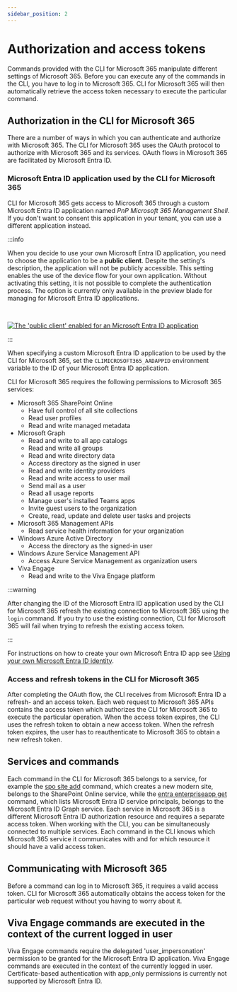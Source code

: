 ```yaml
---
sidebar_position: 2
---
```


# Authorization and access tokens

Commands provided with the CLI for Microsoft 365 manipulate different settings of Microsoft 365. Before you can execute any of the commands in the CLI, you have to log in to Microsoft 365. CLI for Microsoft 365 will then automatically retrieve the access token necessary to execute the particular command.

## Authorization in the CLI for Microsoft 365

There are a number of ways in which you can authenticate and authorize with Microsoft 365. The CLI for Microsoft 365 uses the OAuth protocol to authorize with Microsoft 365 and its services. OAuth flows in Microsoft 365 are facilitated by Microsoft Entra ID.

### Microsoft Entra ID application used by the CLI for Microsoft 365

CLI for Microsoft 365 gets access to Microsoft 365 through a custom Microsoft Entra ID application named _PnP Microsoft 365 Management Shell_. If you don't want to consent this application in your tenant, you can use a different application instead.

:::info

When you decide to use your own Microsoft Entra ID application, you need to choose the application to be a **public client**. Despite the setting's description, the application will not be publicly accessible. This setting enables the use of the device flow for your own application. Without activating this setting, it is not possible to complete the authentication process. The option is currently only available in the preview blade for managing for Microsoft Entra ID applications.

<br/>

[![The 'public client' enabled for an Microsoft Entra ID application](../images/activate-public-client-aad-app.png)](../images/activate-public-client-aad-app.png)

:::

When specifying a custom Microsoft Entra ID application to be used by the CLI for Microsoft 365, set the `CLIMICROSOFT365_AADAPPID` environment variable to the ID of your Microsoft Entra ID application.

CLI for Microsoft 365 requires the following permissions to Microsoft 365 services:

- Microsoft 365 SharePoint Online
  - Have full control of all site collections
  - Read user profiles
  - Read and write managed metadata
- Microsoft Graph
  - Read and write to all app catalogs
  - Read and write all groups
  - Read and write directory data
  - Access directory as the signed in user
  - Read and write identity providers
  - Read and write access to user mail
  - Send mail as a user
  - Read all usage reports
  - Manage user's installed Teams apps
  - Invite guest users to the organization
  - Create, read, update and delete user tasks and projects
- Microsoft 365 Management APIs
  - Read service health information for your organization
- Windows Azure Active Directory
  - Access the directory as the signed-in user
- Windows Azure Service Management API
  - Access Azure Service Management as organization users
- Viva Engage
  - Read and write to the Viva Engage platform

:::warning

After changing the ID of the Microsoft Entra ID application used by the CLI for Microsoft 365 refresh the existing connection to Microsoft 365 using the `login` command. If you try to use the existing connection, CLI for Microsoft 365 will fail when trying to refresh the existing access token.

:::

For instructions on how to create your own Microsoft Entra ID app see [Using your own Microsoft Entra ID identity](../user-guide/using-own-identity.mdx).

### Access and refresh tokens in the CLI for Microsoft 365

After completing the OAuth flow, the CLI receives from Microsoft Entra ID a refresh- and an access token. Each web request to Microsoft 365 APIs contains the access token which authorizes the CLI for Microsoft 365 to execute the particular operation. When the access token expires, the CLI uses the refresh token to obtain a new access token. When the refresh token expires, the user has to reauthenticate to Microsoft 365 to obtain a new refresh token.

## Services and commands

Each command in the CLI for Microsoft 365 belongs to a service, for example the [spo site add](../cmd/spo/site/site-add.mdx) command, which creates a new modern site, belongs to the SharePoint Online service, while the [entra enterpriseapp get](../cmd/entra/enterpriseapp/enterpriseapp-get.mdx) command, which lists Microsoft Entra ID service principals, belongs to the Microsoft Entra ID Graph service. Each service in Microsoft 365 is a different Microsoft Entra ID authorization resource and requires a separate access token. When working with the CLI, you can be simultaneously connected to multiple services. Each command in the CLI knows which Microsoft 365 service it communicates with and for which resource it should have a valid access token.

## Communicating with Microsoft 365

Before a command can log in to Microsoft 365, it requires a valid access token. CLI for Microsoft 365 automatically obtains the access token for the particular web request without you having to worry about it.

## Viva Engage commands are executed in the context of the current logged in user

Viva Engage commands require the delegated 'user_impersonation' permission to be granted for the Microsoft Entra ID application. Viva Engage commands are executed in the context of the currently logged in user. Certificate-based authentication with app_only permissions is currently not supported by Microsoft Entra ID.
